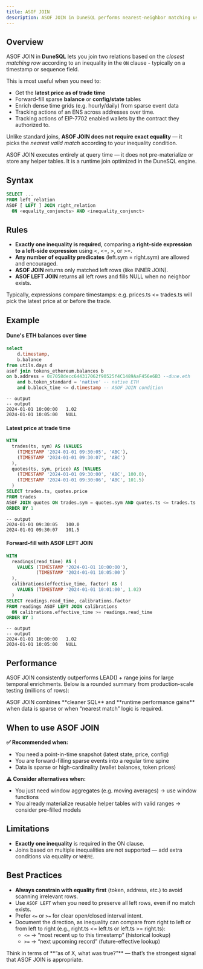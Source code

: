 ```yaml
---
title: ASOF JOIN
description: ASOF JOIN in DuneSQL performs nearest-neighbor matching using inequality predicates, making it ideal for temporal lookups like “latest price at trade time” or forward-fill balance snapshots.
---
```


## Overview

ASOF JOIN in **DuneSQL** lets you join two relations based on the *closest matching row* according to an inequality in the `ON` clause - typically on a timestamp or sequence field.

This is most useful when you need to:

- Get the **latest price as of trade time**
- Forward-fill sparse **balance** or **config/state** tables
- Enrich dense time grids (e.g. hourly/daily) from sparse event data
- Tracking actions of an ENS across addresses over time.
- Tracking actions of EIP-7702 enabled wallets by the contract they authorized to.

Unlike standard joins, **ASOF JOIN does not require exact equality** — it picks the *nearest valid match* according to your inequality condition.

<Info>
ASOF JOIN executes entirely at query time — it does not pre-materialize or store any helper tables. It is a runtime join optimized in the DuneSQL engine.
</Info>

## Syntax

```sql
SELECT ...
FROM left_relation
ASOF [ LEFT ] JOIN right_relation
  ON <equality_conjuncts> AND <inequality_conjunct>
```

## Rules
- **Exactly one inequality is required**, comparing a **right-side expression to a left-side expression** using <, <=, >, or >=.
- **Any number of equality predicates** (left.sym = right.sym) are allowed and encouraged.
- **ASOF JOIN** returns only matched left rows (like INNER JOIN).
- **ASOF LEFT JOIN** returns all left rows and fills NULL when no neighbor exists.

<Info>
Typically, expressions compare timestamps: e.g. prices.ts <= trades.ts will pick the latest price at or before the trade.
</Info>

## Example
#### Dune's ETH balances over time
```sql
select 
    d.timestamp,
    b.balance
from utils.days d
asof join tokens_ethereum.balances b
on b.address = 0x7058decc644317062f90525f4C1489AaF456e6B3 --dune.eth
    and b.token_standard = 'native' -- native ETH
    and b.block_time <= d.timestamp -- ASOF JOIN condition
```

```
-- output
-- output
2024-01-01 10:00:00   1.02
2024-01-01 10:05:00   NULL
```

#### Latest price at trade time
```sql
WITH
  trades(ts, sym) AS (VALUES 
    (TIMESTAMP '2024-01-01 09:30:05', 'ABC'),
    (TIMESTAMP '2024-01-01 09:30:07', 'ABC')
  ),
  quotes(ts, sym, price) AS (VALUES 
    (TIMESTAMP '2024-01-01 09:30:00', 'ABC', 100.0),
    (TIMESTAMP '2024-01-01 09:30:06', 'ABC', 101.5)
  )
SELECT trades.ts, quotes.price
FROM trades 
ASOF JOIN quotes ON trades.sym = quotes.sym AND quotes.ts <= trades.ts
ORDER BY 1
```

```
-- output
2024-01-01 09:30:05   100.0
2024-01-01 09:30:07   101.5
```

#### Forward-fill with ASOF LEFT JOIN
```sql
WITH
  readings(read_time) AS (
    VALUES (TIMESTAMP '2024-01-01 10:00:00'),
           (TIMESTAMP '2024-01-01 10:05:00')
  ),
  calibrations(effective_time, factor) AS (
    VALUES (TIMESTAMP '2024-01-01 10:01:00', 1.02)
  )
SELECT readings.read_time, calibrations.factor
FROM readings ASOF LEFT JOIN calibrations
  ON calibrations.effective_time >= readings.read_time
ORDER BY 1
```

```
-- output
-- output
2024-01-01 10:00:00   1.02
2024-01-01 10:05:00   NULL
```

## Performance
ASOF JOIN consistently outperforms LEAD() + range joins for large temporal enrichments.
Below is a rounded summary from production-scale testing (millions of rows):


<Tip> 
ASOF JOIN combines **cleaner SQL** and **runtime performance gains** when data is sparse or when “nearest match” logic is required. 
</Tip>

## When to use ASOF JOIN
**✅ Recommended when:**
- You need a point-in-time snapshot (latest state, price, config)
- You are forward-filling sparse events into a regular time spine
- Data is sparse or high-cardinality (wallet balances, token prices)

**⚠️ Consider alternatives when:**
- You just need window aggregates (e.g. moving averages) → use window functions
- You already materialize reusable helper tables with valid ranges → consider pre-filled models

## Limitations
- **Exactly one inequality** is required in the ON clause.
- Joins based on multiple inequalities are not supported — add extra conditions via equality or `WHERE`.

## Best Practices
- **Always constrain with equality first** (token, address, etc.) to avoid scanning irrelevant rows.
- Use `ASOF LEFT` when you need to preserve all left rows, even if no match exists.
- Prefer `<=` or `>=` for clear open/closed interval intent.
- Document the direction, as inequality can compare from right to left or from left to right (e.g., right.ts <= left.ts or left.ts >= right.ts):
    - `<=` → “most recent up to this timestamp” (historical lookup)
    - `>=` → “next upcoming record” (future-effective lookup)

<Tip> 
Think in terms of **“as of X, what was true?”** — that’s the strongest signal that ASOF JOIN is appropriate. 
</Tip>